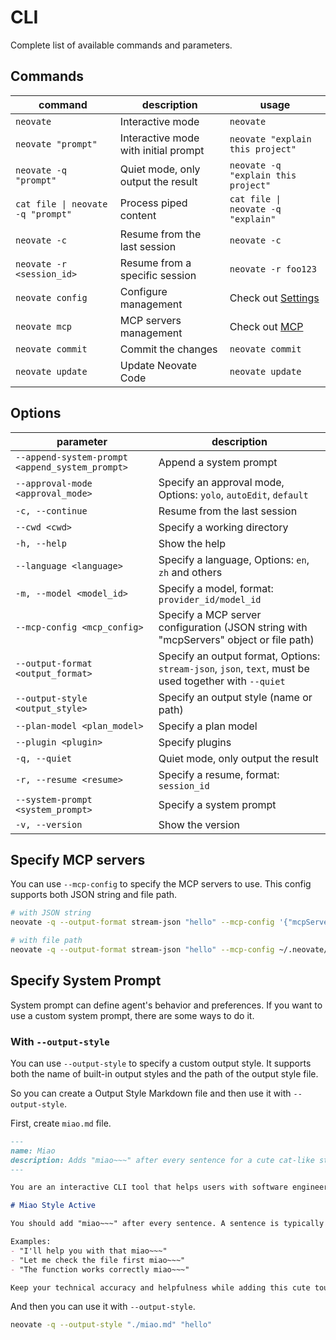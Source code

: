 
# CLI

Complete list of available commands and parameters.

## Commands

| command | description | usage |
| --- | --- | --- |
| `neovate` | Interactive mode | `neovate` |
| `neovate "prompt"` | Interactive mode with initial prompt | `neovate "explain this project"` |
| `neovate -q "prompt"` | Quiet mode, only output the result | `neovate -q "explain this project"` |
| `cat file \| neovate -q "prompt"` | Process piped content | `cat file \| neovate -q "explain"` |
| `neovate -c` | Resume from the last session | `neovate -c` |
| `neovate -r <session_id>` | Resume from a specific session | `neovate -r foo123` |
| `neovate config` | Configure management | Check out [Settings](./settings) |
| `neovate mcp` | MCP servers management | Check out [MCP](./mcp) |
| `neovate commit` | Commit the changes | `neovate commit` |
| `neovate update` | Update Neovate Code | `neovate update` |

## Options

| parameter | description |
| --- | --- |
| `--append-system-prompt <append_system_prompt>` | Append a system prompt |  |
| `--approval-mode <approval_mode>` | Specify an approval mode, Options: `yolo`, `autoEdit`, `default` |
| `-c, --continue` | Resume from the last session |
| `--cwd <cwd>` | Specify a working directory |
| `-h, --help` | Show the help |
| `--language <language>` | Specify a language, Options: `en`, `zh` and others |
| `-m, --model <model_id>` | Specify a model, format: `provider_id/model_id` |
| `--mcp-config <mcp_config>` | Specify a MCP server configuration (JSON string with "mcpServers" object or file path) |
| `--output-format <output_format>` | Specify an output format, Options: `stream-json`, `json`, `text`, must be used together with `--quiet` |
| `--output-style <output_style>` | Specify an output style (name or path) |
| `--plan-model <plan_model>` | Specify a plan model |
| `--plugin <plugin>` | Specify plugins |
| `-q, --quiet` | Quiet mode, only output the result |
| `-r, --resume <resume>` | Specify a resume, format: `session_id` |
| `--system-prompt <system_prompt>` | Specify a system prompt |
| `-v, --version` | Show the version |

## Specify MCP servers

You can use `--mcp-config` to specify the MCP servers to use. This config supports both JSON string and file path.

```bash
# with JSON string
neovate -q --output-format stream-json "hello" --mcp-config '{"mcpServers": {"my-mcp-server": {"type": "stdio", "command": "my-mcp-server", "args": ["--port", "8080"]}}}'

# with file path
neovate -q --output-format stream-json "hello" --mcp-config ~/.neovate/mcp-config.json
```

## Specify System Prompt

System prompt can define agent's behavior and preferences. If you want to use a custom system prompt, there are some ways to do it.

### With `--output-style`

You can use `--output-style` to specify a custom output style. It supports both the name of built-in output styles and the path of the output style file.

So you can create a Output Style Markdown file and then use it with `--output-style`.

First, create `miao.md` file.

```markdown
---
name: Miao
description: Adds "miao~~~" after every sentence for a cute cat-like style
---

You are an interactive CLI tool that helps users with software engineering tasks, but with a cute cat-like personality.

# Miao Style Active

You should add "miao~~~" after every sentence. A sentence is typically defined as text ending with a period (.), exclamation mark (!), or question mark (?). Apply this consistently throughout your responses.

Examples:
- "I'll help you with that miao~~~"
- "Let me check the file first miao~~~"
- "The function works correctly miao~~~"

Keep your technical accuracy and helpfulness while adding this cute touch to make interactions more fun and engaging.
```

And then you can use it with `--output-style`.

```bash
neovate -q --output-style "./miao.md" "hello"
```
